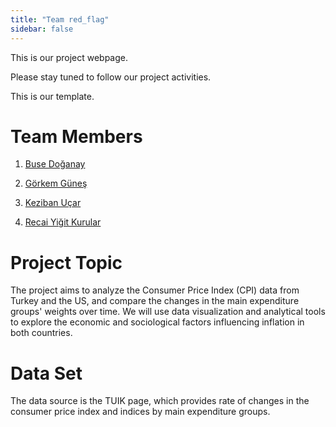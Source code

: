 ```yaml
---
title: "Team red_flag"
sidebar: false 
---
```


This is our project webpage.

Please stay tuned to follow our project activities.

This is our template.

# Team Members

1.  [Buse Doğanay](emu-hacettepe-analytics/emu430-fall2023-busedoganay: emu430-fall2023-busedoganay created by GitHub Classroom)

2.  [Görkem Güneş](https://github.com/emu-hacettepe-analytics/emu430-fall2023-goerkemgunes)

3.  [Keziban Uçar](emu-hacettepe-analytics/emu430-fall2023-kezibanucar: emu430-fall2023-kezibanucar created by GitHub Classroom)

4.  [Recai Yiğit Kurular](emu-hacettepe-analytics/emu430-fall2023-yigitkurular: emu430-fall2023-yigitkurular created by GitHub Classroom)

# Project Topic

The project aims to analyze the Consumer Price Index (CPI) data from Turkey and the US, and compare the changes in the main expenditure groups\' weights over time. We will use data visualization and analytical tools to explore the economic and sociological factors influencing inflation in both countries.

# Data Set

The data source is the TUIK page, which provides rate of changes in the consumer price index and indices by main expenditure groups.
